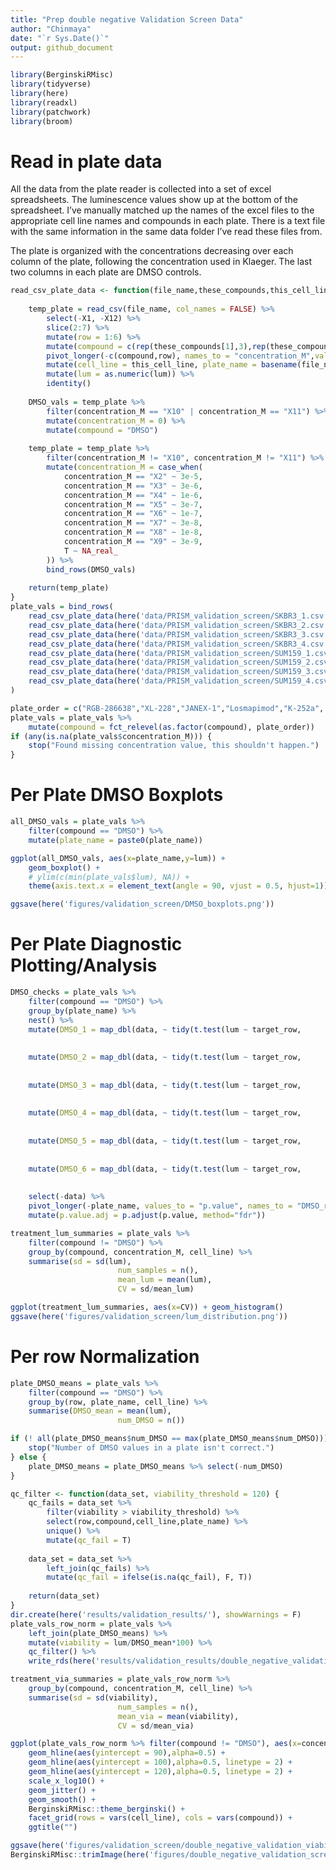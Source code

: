 ```yaml
---
title: "Prep double negative Validation Screen Data"
author: "Chinmaya"
date: "`r Sys.Date()`"
output: github_document
---
```


```r
library(BerginskiRMisc)
library(tidyverse)
library(here)
library(readxl)
library(patchwork)
library(broom)
```

# Read in plate data

All the data from the plate reader is collected into a set of excel spreadsheets. The luminescence values show up at the bottom of the spreadsheet. I've manually matched up the names of the excel files to the appropriate cell line names and compounds in each plate. There is a text file with the same information in the same data folder I've read these files from.

The plate is organized with the concentrations decreasing over each column of the plate, following the concentration used in Klaeger. The last two columns in each plate are DMSO controls.

```r
read_csv_plate_data <- function(file_name,these_compounds,this_cell_line) {
	
	temp_plate = read_csv(file_name, col_names = FALSE) %>%
		select(-X1, -X12) %>%
		slice(2:7) %>%
		mutate(row = 1:6) %>% 
		mutate(compound = c(rep(these_compounds[1],3),rep(these_compounds[2],3))) %>%
		pivot_longer(-c(compound,row), names_to = "concentration_M",values_to = "lum") %>%
		mutate(cell_line = this_cell_line, plate_name = basename(file_name)) %>%
		mutate(lum = as.numeric(lum)) %>% 
		identity()
	
	DMSO_vals = temp_plate %>%
		filter(concentration_M == "X10" | concentration_M == "X11") %>%
		mutate(concentration_M = 0) %>%
		mutate(compound = "DMSO")
	
	temp_plate = temp_plate %>%
		filter(concentration_M != "X10", concentration_M != "X11") %>%
		mutate(concentration_M = case_when(
			concentration_M == "X2" ~ 3e-5,
			concentration_M == "X3" ~ 3e-6,
			concentration_M == "X4" ~ 1e-6,
			concentration_M == "X5" ~ 3e-7,
			concentration_M == "X6" ~ 1e-7,
			concentration_M == "X7" ~ 3e-8,
			concentration_M == "X8" ~ 1e-8,
			concentration_M == "X9" ~ 3e-9,
			T ~ NA_real_
		)) %>%
		bind_rows(DMSO_vals)
	
	return(temp_plate)
}
plate_vals = bind_rows(
	read_csv_plate_data(here('data/PRISM_validation_screen/SKBR3_1.csv'),c("RGB-286638","XL-228"),"SKBR3"),
	read_csv_plate_data(here('data/PRISM_validation_screen/SKBR3_2.csv'),c("JANEX-1","Losmapimod"),"SKBR3"),
	read_csv_plate_data(here('data/PRISM_validation_screen/SKBR3_3.csv'),c("K-252a", "CC-401"),"SKBR3"),
	read_csv_plate_data(here('data/PRISM_validation_screen/SKBR3_4.csv'),c("Ceritinib","ACTB-1003"),"SKBR3"),
	read_csv_plate_data(here('data/PRISM_validation_screen/SUM159_1.csv'),c("RGB-286638","XL-228"),"SUM159"),
	read_csv_plate_data(here('data/PRISM_validation_screen/SUM159_2.csv'),c("JANEX-1","Losmapimod"),"SUM159"),
	read_csv_plate_data(here('data/PRISM_validation_screen/SUM159_3.csv'),c("K-252a", "CC-401"),"SUM159"),
	read_csv_plate_data(here('data/PRISM_validation_screen/SUM159_4.csv'),c("Ceritinib","ACTB-1003"),"SUM159")
)

plate_order = c("RGB-286638","XL-228","JANEX-1","Losmapimod","K-252a", "CC-401", "Ceritinib","ACTB-1003")
plate_vals = plate_vals %>%
	mutate(compound = fct_relevel(as.factor(compound), plate_order))
if (any(is.na(plate_vals$concentration_M))) {
	stop("Found missing concentration value, this shouldn't happen.")
}
```

# Per Plate DMSO Boxplots

```r
all_DMSO_vals = plate_vals %>%
	filter(compound == "DMSO") %>%
	mutate(plate_name = paste0(plate_name))

ggplot(all_DMSO_vals, aes(x=plate_name,y=lum)) + 
	geom_boxplot() +
	# ylim(c(min(plate_vals$lum), NA)) +
	theme(axis.text.x = element_text(angle = 90, vjust = 0.5, hjust=1))

ggsave(here('figures/validation_screen/DMSO_boxplots.png'))
```

# Per Plate Diagnostic Plotting/Analysis

```r
DMSO_checks = plate_vals %>% 
	filter(compound == "DMSO") %>%
	group_by(plate_name) %>%
	nest() %>%
	mutate(DMSO_1 = map_dbl(data, ~ tidy(t.test(lum ~ target_row, 
																							data = .x %>% 
																								mutate(target_row = ifelse(row == 1, 1, 0))))$p.value)) %>%
	mutate(DMSO_2 = map_dbl(data, ~ tidy(t.test(lum ~ target_row, 
																							data = .x %>% 
																								mutate(target_row = ifelse(row == 2, 1, 0))))$p.value)) %>%
	mutate(DMSO_3 = map_dbl(data, ~ tidy(t.test(lum ~ target_row, 
																							data = .x %>% 
																								mutate(target_row = ifelse(row == 3, 1, 0))))$p.value)) %>%
	mutate(DMSO_4 = map_dbl(data, ~ tidy(t.test(lum ~ target_row, 
																							data = .x %>% 
																								mutate(target_row = ifelse(row == 4, 1, 0))))$p.value)) %>%
	mutate(DMSO_5 = map_dbl(data, ~ tidy(t.test(lum ~ target_row, 
																							data = .x %>% 
																								mutate(target_row = ifelse(row == 5, 1, 0))))$p.value)) %>%
	mutate(DMSO_6 = map_dbl(data, ~ tidy(t.test(lum ~ target_row, 
																							data = .x %>% 
																								mutate(target_row = ifelse(row == 6, 1, 0))))$p.value)) %>%
	select(-data) %>%
	pivot_longer(-plate_name, values_to = "p.value", names_to = "DMSO_row") %>%
	mutate(p.value.adj = p.adjust(p.value, method="fdr"))
```


```r
treatment_lum_summaries = plate_vals %>%
	filter(compound != "DMSO") %>% 
	group_by(compound, concentration_M, cell_line) %>%
	summarise(sd = sd(lum),
						num_samples = n(),
						mean_lum = mean(lum),
						CV = sd/mean_lum)

ggplot(treatment_lum_summaries, aes(x=CV)) + geom_histogram()
ggsave(here('figures/validation_screen/lum_distribution.png'))

```

# Per row Normalization

```r
plate_DMSO_means = plate_vals %>%
	filter(compound == "DMSO") %>%
	group_by(row, plate_name, cell_line) %>%
	summarise(DMSO_mean = mean(lum),
						num_DMSO = n())

if (! all(plate_DMSO_means$num_DMSO == max(plate_DMSO_means$num_DMSO))) {
	stop("Number of DMSO values in a plate isn't correct.")
} else {
	plate_DMSO_means = plate_DMSO_means %>% select(-num_DMSO)
}

```

```r
qc_filter <- function(data_set, viability_threshold = 120) {
	qc_fails = data_set %>% 
		filter(viability > viability_threshold) %>% 
		select(row,compound,cell_line,plate_name) %>% 
		unique() %>%
		mutate(qc_fail = T)
	
	data_set = data_set %>%
		left_join(qc_fails) %>%
		mutate(qc_fail = ifelse(is.na(qc_fail), F, T))
	
	return(data_set)
}
dir.create(here('results/validation_results/'), showWarnings = F)
plate_vals_row_norm = plate_vals %>%
	left_join(plate_DMSO_means) %>% 
	mutate(viability = lum/DMSO_mean*100) %>%
	qc_filter() %>%
	write_rds(here('results/validation_results/double_negative_validation_screen.rds'))

treatment_via_summaries = plate_vals_row_norm %>% 
	group_by(compound, concentration_M, cell_line) %>%
	summarise(sd = sd(viability),
						num_samples = n(),
						mean_via = mean(viability),
						CV = sd/mean_via)

```

```r
ggplot(plate_vals_row_norm %>% filter(compound != "DMSO"), aes(x=concentration_M, y = viability, color=qc_fail)) +
	geom_hline(aes(yintercept = 90),alpha=0.5) +
	geom_hline(aes(yintercept = 100),alpha=0.5, linetype = 2) +
	geom_hline(aes(yintercept = 120),alpha=0.5, linetype = 2) +
	scale_x_log10() +
	geom_jitter() +
	geom_smooth() +
	BerginskiRMisc::theme_berginski() +
	facet_grid(rows = vars(cell_line), cols = vars(compound)) +
	ggtitle("")

ggsave(here('figures/validation_screen/double_negative_validation_viabilities_row_norm.png'),width=20*0.75,height=15*0.75)
BerginskiRMisc::trimImage(here('figures/double_negative_validation_screen/validation_viabilities_row_norm.png'))
```